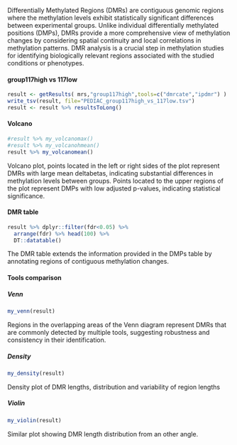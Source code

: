 
::: {.callout-note}
Differentially Methylated Regions (DMRs) are contiguous genomic regions where the methylation levels exhibit statistically significant differences between experimental groups. Unlike individual differentially methylated positions (DMPs), DMRs provide a more comprehensive view of methylation changes by considering spatial continuity and local correlations in methylation patterns. DMR analysis is a crucial step in methylation studies for identifying biologically relevant regions associated with the studied conditions or phenotypes.
:::

#### group117high vs 117low

::: panel-tabset

```r
result <- getResults( mrs,"group117high",tools=c("dmrcate","ipdmr") )
write_tsv(result, file="PEDIAC_group117high_vs_117low.tsv")
result <- result %>% resultsToLong()
```

#### Volcano
  
```r
#result %>% my_volcanomax()
#result %>% my_volcanohmean()
result %>% my_volcanomean()
```

::: {.callout-note}
Volcano plot, points located in the left or right sides of the plot represent DMRs with large mean deltabetas, indicating substantial differences in methylation levels between groups. Points located to the upper regions of the plot represent DMPs with low adjusted p-values, indicating statistical significance.
:::

#### DMR table  
  
```r
result %>% dplyr::filter(fdr<0.05) %>% 
  arrange(fdr) %>% head(100) %>%
  DT::datatable()
```

::: {.callout-note}
The DMR table extends the information provided in the DMPs table by annotating regions of contiguous methylation changes.
:::

#### Tools comparison

::: panel-tabset

##### Venn

```r
my_venn(result)
```

::: {.callout-note}
Regions in the overlapping areas of the Venn diagram represent DMRs that are commonly detected by multiple tools, suggesting robustness and consistency in their identification.
:::

##### Density
  
```r
my_density(result)
```
::: {.callout-note}
Density plot of DMR lengths, distribution and variability of region lengths
:::
  
##### Violin

```r
my_violin(result)
```

::: {.callout-note}
Similar plot showing DMR length distribution from an other angle.
:::
  
:::

:::